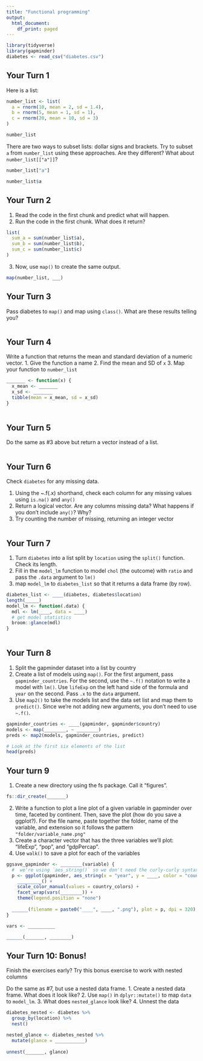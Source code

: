 ```yaml
---
title: "Functional programming"
output:
  html_document:
    df_print: paged
---
```


```r
library(tidyverse)
library(gapminder)
diabetes <- read_csv("diabetes.csv")
```

## Your Turn 1

Here is a list:

```r
number_list <- list(
  a = rnorm(10, mean = 2, sd = 1.4), 
  b = rnorm(5, mean = 1, sd = 1), 
  c = rnorm(20, mean = 10, sd = 3)
)

number_list
```

There are two ways to subset lists: dollar signs and brackets. Try to subset `a` from `number_list` using these approaches. Are they different? What about `number_list[["a"]]`?

```r
number_list["a"]
```

```r
number_list$a
```


## Your Turn 2

1. Read the code in the first chunk and predict what will happen.
2. Run the code in the first chunk. What does it return?

```r
list(
  sum_a = sum(number_list$a),
  sum_b = sum(number_list$b),
  sum_c = sum(number_list$c)
)
```

3. Now, use `map()` to create the same output.

```r
map(number_list, ___)
```

## Your Turn 3

Pass diabetes to `map()` and map using `class()`. What are these results telling you?

```r

```


## Your Turn 4

Write a function that returns the mean and standard deviation of a numeric vector.
1. Give the function a name
2. Find the mean and SD of `x`
3. Map your function to `number_list`

```r
_______ <- function(x) {
  x_mean <- _______
  x_sd <- _______
  tibble(mean = x_mean, sd = x_sd)
}
  


```

## Your Turn 5

Do the same as #3 above but return a vector instead of a list. 

```r

```


## Your Turn 6

Check `diabetes` for any missing data. 

1. Using the ~.f(.x) shorthand, check each column for any missing values using `is.na()` and `any()`
2. Return a logical vector. Are any columns missing data? What happens if you don't include `any()`? Why?
3. Try counting the number of missing, returning an integer vector

```r

```

## Your Turn 7

1. Turn `diabetes` into a list split by `location` using the `split()` function. Check its length.
2. Fill in the `model_lm` function to model `chol` (the outcome) with `ratio` and pass the `.data` argument to `lm()`
3. map `model_lm` to `diabetes_list` so that it returns a data frame (by row).

```r
diabetes_list <- ____(diabetes, diabetes$location)
length(_____)
model_lm <- function(.data) {
  mdl <- lm(____, data = ____)
  # get model statistics
  broom::glance(mdl)
}
  
```

## Your Turn 8

1. Split the gapminder dataset into a list by country
2. Create a list of models using `map()`. For the first argument, pass `gapminder_countries`. For the second, use the `~.f()` notation to write a model with `lm()`. Use `lifeExp` on the left hand side of the formula and `year` on the second. Pass `.x` to the `data` argument.
3. Use `map2()` to take the models list and the data set list and map them to `predict()`. Since we're not adding new arguments, you don't need to use `~.f()`.

```r
gapminder_countries <- ____(gapminder, gapminder$country)
models <- map(________, ~ ________)
preds <- map2(models, gapminder_countries, predict)

# Look at the first six elements of the list 
head(preds)
```

## Your turn 9

1. Create a new directory using the fs package. Call it "figures".

```r
fs::dir_create(_______)
```

2. Write a function to plot a line plot of a given variable in gapminder over time, faceted by continent. Then, save the plot (how do you save a ggplot?). For the file name, paste together the folder, name of the variable, and extension so it follows the pattern `"folder/variable_name.png"`
3. Create a character vector that has the three variables we'll plot: "lifeExp", "pop", and "gdpPercap".
4. Use `walk()` to save a plot for each of the variables

```r
ggsave_gapminder <- ________(variable) {
  #  we're using `aes_string()` so we don't need the curly-curly syntax
  p <- ggplot(gapminder, aes_string(x = "year", y = ____, color = "country")) + 
    _________() + 
    scale_color_manual(values = country_colors) + 
    facet_wrap(vars(________)) + 
    theme(legend.position = "none")
    
  ______(filename = paste0("____", ____, ".png"), plot = p, dpi = 320)
}

vars <- __________

______(_______, ________)
```


## Your Turn 10: Bonus!

Finish the exercises early? Try this bonus exercise to work with nested columns

Do the same as #7, but use a nested data frame.
1. Create a nested data frame. What does it look like?
2. Use `map()` in `dplyr::mutate()` to map `data` to `model_lm`. 
3. What does `nested_glance` look like?
4. Unnest the data

```r
diabetes_nested <- diabetes %>% 
  group_by(location) %>% 
  nest()

nested_glance <- diabetes_nested %>% 
  mutate(glance = ___________)
  
unnest(_______, glance)
```
